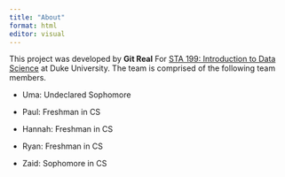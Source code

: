 ```yaml
---
title: "About"
format: html
editor: visual
---
```


This project was developed by **Git Real** For [STA 199: Introduction to Data Science](https://sta199-f22-1.github.io/) at Duke University. The team is comprised of the following team members.

-   Uma: Undeclared Sophomore

-   Paul: Freshman in CS

-   Hannah: Freshman in CS

-   Ryan: Freshman in CS

-   Zaid: Sophomore in CS
